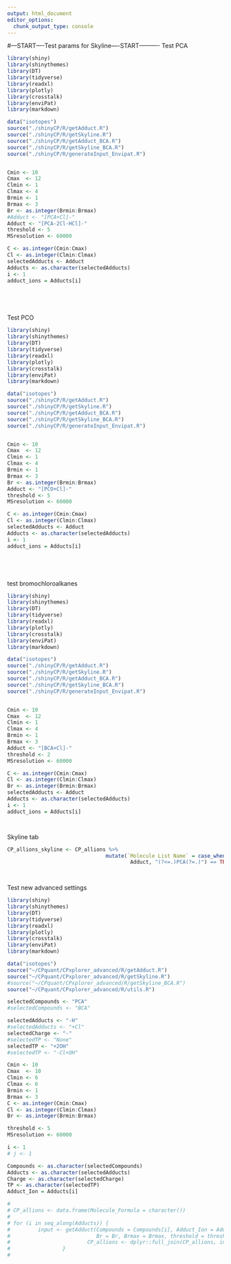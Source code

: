 ```yaml
---
output: html_document
editor_options: 
  chunk_output_type: console
---
```


#---START----Test params for Skyline----START---------- 
Test PCA

```r

library(shiny)
library(shinythemes)
library(DT)
library(tidyverse)
library(readxl)
library(plotly)
library(crosstalk)
library(enviPat)
library(markdown)

data("isotopes")
source("./shinyCP/R/getAdduct.R")
source("./shinyCP/R/getSkyline.R")
source("./shinyCP/R/getAdduct_BCA.R")
source("./shinyCP/R/getSkyline_BCA.R")
source("./shinyCP/R/generateInput_Envipat.R")


Cmin <- 10
Cmax  <- 12
Clmin <- 1
Clmax <- 4
Brmin <- 1
Brmax <- 3
Br <- as.integer(Brmin:Brmax)
#Adduct <- "[PCA+Cl]-"
Adduct <- "[PCA-2Cl-HCl]-"
threshold <- 5
MSresolution <- 60000

C <- as.integer(Cmin:Cmax)
Cl <- as.integer(Clmin:Clmax)
selectedAdducts <- Adduct
Adducts <- as.character(selectedAdducts)
i <- 1
adduct_ions = Adducts[i]






```


Test PCO

```r

library(shiny)
library(shinythemes)
library(DT)
library(tidyverse)
library(readxl)
library(plotly)
library(crosstalk)
library(enviPat)
library(markdown)

data("isotopes")
source("./shinyCP/R/getAdduct.R")
source("./shinyCP/R/getSkyline.R")
source("./shinyCP/R/getAdduct_BCA.R")
source("./shinyCP/R/getSkyline_BCA.R")
source("./shinyCP/R/generateInput_Envipat.R")


Cmin <- 10
Cmax  <- 12
Clmin <- 1
Clmax <- 4
Brmin <- 1
Brmax <- 3
Br <- as.integer(Brmin:Brmax)
Adduct <- "[PCO+Cl]-"
threshold <- 5
MSresolution <- 60000

C <- as.integer(Cmin:Cmax)
Cl <- as.integer(Clmin:Clmax)
selectedAdducts <- Adduct
Adducts <- as.character(selectedAdducts)
i <- 1
adduct_ions = Adducts[i]






```



test bromochloroalkanes
```r

library(shiny)
library(shinythemes)
library(DT)
library(tidyverse)
library(readxl)
library(plotly)
library(crosstalk)
library(enviPat)
library(markdown)

data("isotopes")
source("./shinyCP/R/getAdduct.R")
source("./shinyCP/R/getSkyline.R")
source("./shinyCP/R/getAdduct_BCA.R")
source("./shinyCP/R/getSkyline_BCA.R")
source("./shinyCP/R/generateInput_Envipat.R")


Cmin <- 10
Cmax  <- 12
Clmin <- 1
Clmax <- 4
Brmin <- 1
Brmax <- 3
Adduct <- "[BCA+Cl]-"
threshold <- 2
MSresolution <- 60000

C <- as.integer(Cmin:Cmax)
Cl <- as.integer(Clmin:Clmax)
Br <- as.integer(Brmin:Brmax)
selectedAdducts <- Adduct
Adducts <- as.character(selectedAdducts)
i <- 1
adduct_ions = Adducts[i]




```



Skyline tab
```r


CP_allions_skyline <- CP_allions %>%
                                mutate(`Molecule List Name` = case_when(str_detect(
                                        Adduct, "(?<=.)PCA(?=.)") == TRUE ~ paste0("PCA-C", str_extract(Molecule_Formula, "(?<=C)\\d+(?=H)"))))      
                



```



Test new advanced settings
```r
library(shiny)
library(shinythemes)
library(DT)
library(tidyverse)
library(readxl)
library(plotly)
library(crosstalk)
library(enviPat)
library(markdown)

data("isotopes")
source("~/CPquant/CPxplorer_advanced/R/getAdduct.R")
source("~/CPquant/CPxplorer_advanced/R/getSkyline.R")
#source("~/CPquant/CPxplorer_advanced/R/getSkyline_BCA.R")
source("~/CPquant/CPxplorer_advanced/R/utils.R")

selectedCompounds <- "PCA"
#selectedCompounds <- "BCA"

selectedAdducts <- "-H"
#selectedAdducts <- "+Cl"
selectedCharge <- "-"
#selectedTP <- "None"
selectedTP <- "+2OH"
#selectedTP <- "-Cl+OH"

Cmin <- 10
Cmax  <- 10
Clmin <- 6
Clmax <- 6
Brmin <- 1
Brmax <- 3
C <- as.integer(Cmin:Cmax)
Cl <- as.integer(Clmin:Clmax)
Br <- as.integer(Brmin:Brmax)

threshold <- 5
MSresolution <- 60000

i <- 1
# j <- 1

Compounds <- as.character(selectedCompounds)
Adducts <- as.character(selectedAdducts)
Charge <- as.character(selectedCharge)
TP <- as.character(selectedTP)
Adduct_Ion = Adducts[i]

# 
# CP_allions <- data.frame(Molecule_Formula = character())
# 
# for (i in seq_along(Adducts)) {
#         input <- getAdduct(Compounds = Compounds[i], Adduct_Ion = Adducts[i], Charge = Charge[i], TP = TP[i], C = C, Cl = Cl, Clmax = Clmax, 
#                            Br = Br, Brmax = Brmax, threshold = threshold)
#                         CP_allions <- dplyr::full_join(CP_allions, input)
#                 }
#               


```




      